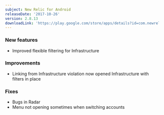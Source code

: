 ```yaml
---
subject: New Relic for Android
releaseDate: '2017-10-26'
version: 2.8.13
downloadLink: 'https://play.google.com/store/apps/details?id=com.newrelic.rpm&hl=en'
---
```


### New features

* Improved flexible filtering for Infrastructure

### Improvements

* Linking from Infrastructure violation now opened Infrastructure with filters in place

### Fixes

* Bugs in Radar
* Menu not opening sometimes when switching accounts
